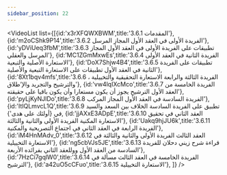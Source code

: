 ```yaml
---
sidebar_position: 22
---
```


<VideoList list={[{id:'x3rXFQWXBWM',title:'3.6.1 المقدمات'},
{id:'m2oCShk9P14',title:'3.6.2 الفريدة الأولى في العقد الأول المجاز المرسل'},
{id:'yDViUeq3fbM',title:'3.6.3 تطبيقات على الفريدة الأولى في العقد الأول المجاز المرسل والعقلي'},
{id:'MC1ZGmMxwEs',title:'3.6.4 الفريدة الثانية في العقد الأولى الاستعارة الأصلية والتبعية'},
{id:'DoX7Shjw4B4',title:'3.6.5 تطبيقات على الفريدة الثانية في العقد الأول تطبيقات على الاستعارة التبعية والأصلية'},
{id:'8Xt1bqv4mfs',title:'3.6.6 الفريدة الثالثة والرابعة  الاستعارة التحقيقية والتخييلية ، والترشيح والتجريد والإ‘طلاق'},
{id:'vw4lqIXcMco',title:'3.6.7 الفريدة الخامسة من العقد الأول الترشيح يجوز أن يكون مستعارا وأن يكون باقيا على حقيقته'},
{id:'pyLjKyNJlDo',title:'3.6.8 الفريدة السادسة في العقد الأول المجاز المركب'},
{id:'ItIQLmvcL1Q',title:'3.6.9 تطبيق على الفريدة السادسة الخلاف بين السعد والسيد في {أولئك على هدى'},
{id:'jjAXxE3ADpE',title:'3.6.10 العقد الثاني في تحقيق الاستعارة المكنية الفريدة الأولى والثانية والثالثة'},
{id:'Uakq9hjJU6k',title:'3.6.11 الفريدة الرابعة في العقد الثاني في اجتماع التصريحية والمكنية'},
{id:'iM4HnMAdv_0',title:'3.6.12 العقد الثالث الفريدة الأولى والثانية والثالثة في الاستعارة التخييلية'},
{id:'ng5cbVJs5JE',title:'3.6.13 قراءة شرح زيني دحلان للفريدة السادسة من العقد الأول ووللعقد الثاني بفرائده الأربعة'},
{id:'7HzCi7gqlW0',title:'3.6.14 الفريدة الخامسة في العقد الثالث مسألة في الترشيح'},
{id:'a42uO5cCFuo',title:'3.6.15 الاستعارة التخييلية'},
]}
/>
